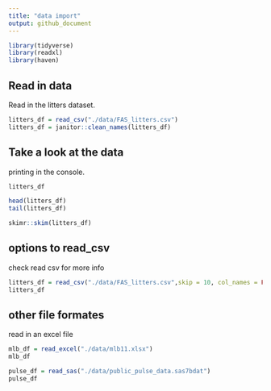 ```yaml
---
title: "data import"
output: github_document
---
```



```r
library(tidyverse)
library(readxl)
library(haven)
```

## Read in data

Read in the litters dataset.

```r
litters_df = read_csv("./data/FAS_litters.csv")
litters_df = janitor::clean_names(litters_df)
```

## Take a look at the data
printing in the console.
```r
litters_df
```

```r
head(litters_df)
tail(litters_df)
```

```r
skimr::skim(litters_df)
```


## options to read_csv
check read csv for more info
```r
litters_df = read_csv("./data/FAS_litters.csv",skip = 10, col_names = FALSE)
litters_df
```

## other file formates
read in an excel file
```r
mlb_df = read_excel("./data/mlb11.xlsx")
mlb_df
```

```r
pulse_df = read_sas("./data/public_pulse_data.sas7bdat")
pulse_df
```








